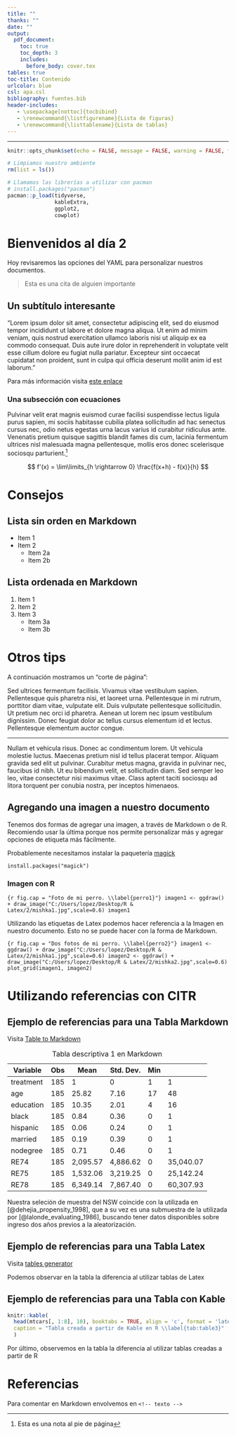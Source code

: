 ```yaml
---
title: ""
thanks: ""
date: ""
output:
  pdf_document:
    toc: true
    toc_depth: 3
    includes:
      before_body: cover.tex
tables: true
toc-title: Contenido
urlcolor: blue
csl: apa.csl
bibliography: fuentes.bib
header-includes:
   - \usepackage[nottoc]{tocbibind}
   - \renewcommand{\listfigurename}{Lista de figuras}
   - \renewcommand{\listtablename}{Lista de tablas}
---
```

---

```r
knitr::opts_chunk$set(echo = FALSE, message = FALSE, warning = FALSE, fig.align='center', fig.pos = "H", fig.width = 7, fig.height = 3)
```

```r
# Limpiamos nuestro ambiente
rm(list = ls())

# Llamamos las librerías a utilizar con pacman
# install.packages("pacman")
pacman::p_load(tidyverse,
               kableExtra,
               ggplot2,
               cowplot)
```

\newpage

# Bienvenidos al día 2

Hoy revisaremos las opciones del YAML para personalizar nuestros documentos.

> Esta es una cita de alguien importante 

## Un subtítulo interesante

"Lorem ipsum dolor sit amet, consectetur adipiscing elit, sed do eiusmod tempor incididunt ut labore et dolore magna aliqua. Ut enim ad minim veniam, quis nostrud exercitation ullamco laboris nisi ut aliquip ex ea commodo consequat. Duis aute irure dolor in reprehenderit in voluptate velit esse cillum dolore eu fugiat nulla pariatur. Excepteur sint occaecat cupidatat non proident, sunt in culpa qui officia deserunt mollit anim id est laborum."  

Para más información visita [este enlace](https://diego-eco.github.io/toolkit.html)

### Una subsección con ecuaciones

Pulvinar velit erat magnis euismod curae facilisi suspendisse lectus ligula purus sapien, mi sociis habitasse cubilia platea sollicitudin ad hac senectus cursus nec, odio netus egestas urna lacus varius id curabitur ridiculus ante. Venenatis pretium quisque sagittis blandit fames dis cum, lacinia fermentum ultrices nisl malesuada magna pellentesque, mollis eros donec scelerisque sociosqu parturient.^[Esta es una nota al pie de página]

$$
f'(x) = \lim\limits_{h \rightarrow 0} \frac{f(x+h) - f(x)}{h}  
$$
    
# Consejos

## Lista sin orden en Markdown

* Item 1
* Item 2
    + Item 2a
    + Item 2b
    
## Lista ordenada en Markdown

1. Item 1
2. Item 2
3. Item 3
    + Item 3a
    + Item 3b
    
# Otros tips

A continuación mostramos un "corte de página":

Sed ultrices fermentum facilisis. Vivamus vitae vestibulum sapien. Pellentesque quis pharetra nisi, et laoreet urna. Pellentesque in mi rutrum, porttitor diam vitae, vulputate elit. Duis vulputate pellentesque sollicitudin. Ut pretium nec orci id pharetra. Aenean ut lorem nec ipsum vestibulum dignissim. Donec feugiat dolor ac tellus cursus elementum id et lectus. Pellentesque elementum auctor congue.

---

Nullam et vehicula risus. Donec ac condimentum lorem. Ut vehicula molestie luctus. Maecenas pretium nisl id tellus placerat tempor. Aliquam gravida sed elit ut pulvinar. Curabitur metus magna, gravida in pulvinar nec, faucibus id nibh. Ut eu bibendum velit, et sollicitudin diam. Sed semper leo leo, vitae consectetur nisi maximus vitae. Class aptent taciti sociosqu ad litora torquent per conubia nostra, per inceptos himenaeos.
    

## Agregando una imagen a nuestro documento

Tenemos dos formas de agregar una imagen, a través de Markdown o de R. Recomiendo usar la última porque nos permite personalizar más y agregar opciones de etiqueta más fácilmente.

Probablemente necesitamos instalar la paquetería [magick](https://cran.r-project.org/web/packages/magick/vignettes/intro.html) 

```
install.packages("magick")
```

### Imagen con R

```{r fig.cap = "Foto de mi perro. \\label{perro1}"}
imagen1 <- ggdraw() + draw_image("C:/Users/lopez/Desktop/R & Latex/2/mishka1.jpg",scale=0.6)
imagen1
```

Utilizando las etiquetas de Latex podemos hacer referencia a la Imagen \ref{perro1} en nuestro documento. Esto no se puede hacer con la forma de Markdown.  

```{r fig.cap = "Dos fotos de mi perro. \\label{perro2}"}
imagen1 <- ggdraw() + draw_image("C:/Users/lopez/Desktop/R & Latex/2/mishka1.jpg",scale=0.6)
imagen2 <- ggdraw() + draw_image("C:/Users/lopez/Desktop/R & Latex/2/mishka2.jpg",scale=0.6)
plot_grid(imagen1, imagen2)
```

\newpage

# Utilizando referencias con CITR

## Ejemplo de referencias para una Tabla Markdown

Visita [Table to Markdown](https://tabletomarkdown.com/convert-spreadsheet-to-markdown/)

\begin{center} \textbf{Estadística descriptiva NSW Treatment = 1} \end{center}

| Variable  | Obs | Mean     | Std. Dev. | Min |           |
| --------- | --- | -------- | --------- | --- | --------- |
| treatment | 185 | 1        | 0         | 1   | 1         |
| age       | 185 | 25.82    | 7.16      | 17  | 48        |
| education | 185 | 10.35    | 2.01      | 4   | 16        |
| black     | 185 | 0.84     | 0.36      | 0   | 1         |
| hispanic  | 185 | 0.06     | 0.24      | 0   | 1         |
| married   | 185 | 0.19     | 0.39      | 0   | 1         |
| nodegree  | 185 | 0.71     | 0.46      | 0   | 1         |
| RE74      | 185 | 2,095.57 | 4,886.62  | 0   | 35,040.07 |
| RE75      | 185 | 1,532.06 | 3,219.25  | 0   | 25,142.24 |
| RE78      | 185 | 6,349.14 | 7,867.40  | 0   | 60,307.93 |

Table: Tabla descriptiva 1 en Markdown

Nuestra seleción de muestra del NSW coincide con la utilizada en [@dehejia_propensity_1998], que a su vez es una submuestra de la utilizada por [@lalonde_evaluating_1986], buscando tener datos disponibles sobre ingreso dos años previos a la aleatorización.

## Ejemplo de referencias para una Tabla Latex

Visita [tables generator](https://www.tablesgenerator.com/)

\begin{table}[H]
\centering
\caption{Tabla 2 con latex}
\label{tab:table2}
\begin{tabular}{@{}llllll@{}}
\toprule
Variable  & Obs & Mean     & Std. Dev. & Min &           \\ \midrule
treatment & 185 & 1        & 0         & 1   & 1         \\
age       & 185 & 25.82    & 7.16      & 17  & 48        \\
education & 185 & 10.35    & 2.01      & 4   & 16        \\
black     & 185 & 0.84     & 0.36      & 0   & 1         \\
hispanic  & 185 & 0.06     & 0.24      & 0   & 1         \\
married   & 185 & 0.19     & 0.39      & 0   & 1         \\
nodegree  & 185 & 0.71     & 0.46      & 0   & 1         \\
RE74      & 185 & 2,095.57 & 4,886.62  & 0   & 35,040.07 \\
RE75      & 185 & 1,532.06 & 3,219.25  & 0   & 25,142.24 \\
RE78      & 185 & 6,349.14 & 7,867.40  & 0   & 60,307.93 \\ \bottomrule
\end{tabular}
\end{table}

Podemos observar en la tabla \ref{tab:table2} la diferencia al utilizar tablas de Latex

## Ejemplo de referencias para una Tabla con Kable

```r
knitr::kable(
  head(mtcars[, 1:8], 10), booktabs = TRUE, align = 'c', format = 'latex',
  caption = "Tabla creada a partir de Kable en R \\label{tab:table3}"
  )
```

Por último, observemos en la tabla \ref{tab:table3} la diferencia al utilizar tablas creadas a partir de R

\newpage

\listoffigures

\listoftables


# Referencias

<!-- <div id="refs"></div> -->

Para comentar en Markdown envolvemos en `<!-- texto -->`
